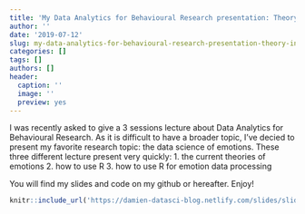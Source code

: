 ```yaml
---
title: 'My Data Analytics for Behavioural Research presentation: Theory, Introduction to R and Data Processing'
author: ''
date: '2019-07-12'
slug: my-data-analytics-for-behavioural-research-presentation-theory-introduction-to-r-and-data-processing
categories: []
tags: []
authors: []
header:
  caption: ''
  image: ''
  preview: yes
---
```


I was recently asked to give a 3 sessions lecture about Data Analytics for Behavioural Research. As it is difficult to have a broader topic, I've decied to present my favorite research topic: the data science of emotions. These three different lecture present very quickly:
1. the current theories of emotions
2. how to use R
3. how to use R for emotion data processing

You will find my slides and code on my github or hereafter. Enjoy!

```r
knitr::include_url('https://damien-datasci-blog.netlify.com/slides/slides_summer_school')
```
